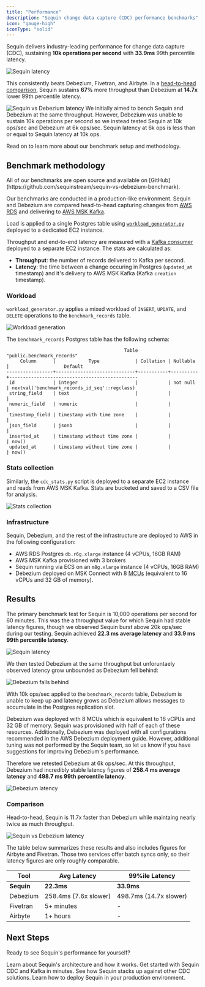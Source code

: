 ```yaml
---
title: "Performance"
description: "Sequin change data capture (CDC) performance benchmarks"
icon: "gauge-high"
iconType: "solid"
---
```


Sequin delivers industry-leading performance for change data capture (CDC), sustaining **10k operations per second** with **33.9ms** 99th percentile latency. 

<Frame>
  <img src="/images/performance/sequin-latency.png" alt="Sequin latency" />
</Frame>

This consistently beats Debezium, Fivetran, and Airbyte. In a [head-to-head comparison](https://github.com/sequinstream/sequin-vs-debezium-benchmark), Sequin sustains **67%** more throughput than Debezium at **14.7x** lower 99th percentile latency.

<Frame>
  <img src="/images/performance/sequin-vs-debezium-latency.png" alt="Sequin vs Debezium latency" />
</Frame>

<Note>
  We initially aimed to bench Sequin and Debezium at the same throughput. However, Debezium was unable to sustain 10k operations per second so we instead tested Sequin at 10k ops/sec and Debezium at 6k ops/sec. Sequin latency at 6k ops is less than or equal to Sequin latency at 10k ops.
</Note>

Read on to learn more about our benchmark setup and methodology.

## Benchmark methodology

<Info>
  All of our benchmarks are open source and available on [GitHub](https://github.com/sequinstream/sequin-vs-debezium-benchmark).
</Info>

Our benchmarks are conducted in a production-like environment. Sequin and Debezium are compared head-to-head capturing changes from [AWS RDS](https://aws.amazon.com/rds/) and delivering to [AWS MSK Kafka](https://aws.amazon.com/msk/).

Load is applied to a single Postgres table using [`workload_generator.py`](https://github.com/sequinstream/sequin-vs-debezium-benchmark/blob/main/workload_generator.py) deployed to a dedicated EC2 instance.

Throughput and end-to-end latency are measured with a [Kafka consumer](https://github.com/sequinstream/sequin-vs-debezium-benchmark/blob/main/cdc_stats.py) deployed to a separate EC2 instance. The stats are calculated as:
* **Throughput**: the number of records delivered to Kafka per second.
* **Latency**: the time between a change occuring in Postgres (`updated_at` timestamp) and it's delivery to AWS MSK Kafka (Kafka `creation` timestamp).

### Workload

`workload_generator.py` applies a mixed workload of `INSERT`, `UPDATE`, and `DELETE` operations to the `benchmark_records` table.

<Frame>
  <img src="/images/performance/workload-generation.png" alt="Workload generation" />
</Frame>

The `benchmark_records` Postgres table has the following schema:

```
                                           Table "public.benchmark_records"
     Column      |            Type             | Collation | Nullable |                    Default
-----------------+-----------------------------+-----------+----------+-----------------------------------------------
 id              | integer                     |           | not null | nextval('benchmark_records_id_seq'::regclass)
 string_field    | text                        |           |          |
 numeric_field   | numeric                     |           |          |
 timestamp_field | timestamp with time zone    |           |          |
 json_field      | jsonb                       |           |          |
 inserted_at     | timestamp without time zone |           |          | now()
 updated_at      | timestamp without time zone |           |          | now()
```

### Stats collection

Similarly, the `cdc_stats.py` script is deployed to a separate EC2 instance and reads from AWS MSK Kafka. Stats are bucketed and saved to a CSV file for analysis.

<Frame>
  <img src="/images/performance/cdc-stats.png" alt="Stats collection" />
</Frame>

### Infrastructure

Sequin, Debezium, and the rest of the infrastructure are deployed to AWS in the following configuration:

- AWS RDS Postgres `db.r6g.xlarge` instance (4 vCPUs, 16GB RAM)
- AWS MSK Kafka provisioned with 3 brokers
- Sequin running via ECS on an `m8g.xlarge` instance (4 vCPUs, 16GB RAM)
- Debezium deployed on MSK Connect with 8 [MCUs](https://docs.aws.amazon.com/msk/latest/developerguide/msk-connect-capacity.html) (equivalent to 16 vCPUs and 32 GB of memory).

## Results

The primary benchmark test for Sequin is 10,000 operations per second for 60 minutes. This was the a throughput value for which Sequin had stable latency figures, though we observed Sequin burst above 20k ops/sec during our testing. Sequin achieved **22.3 ms average latency** and **33.9 ms 99th percentile latency**.

<Frame>
  <img src="/images/performance/sequin-latency.png" alt="Sequin latency" />
</Frame>

We then tested Debezium at the same throughput but unforuntaely observed latency grow unbounded as Debezium fell behind:

<Frame>
  <img src="/images/performance/debezium-falls-behind.png" alt="Debezium falls behind" />
</Frame>

With 10k ops/sec applied to the `benchmark_records` table, Debezium is unable to keep up and latency grows as Debezium allows messages to accumulate in the Postgres replication slot.

<Note>
  Debezium was deployed with 8 MCUs which is equivalent to 16 vCPUs and 32 GB of memory. Sequin was provisioned with half of each of these resources. Additionally, Debezium was deployed with all configurations recommended in the AWS Debezium deployment guide. However, additional tuning was not performed by the Sequin team, so let us know if you have suggestions for improving Debezium's performance.
</Note>

Therefore we retested Debezium at 6k ops/sec. At this throughput, Debezium had incredibly stable latency figures of **258.4 ms average latency** and **498.7 ms 99th percentile latency**. 

<Frame>
  <img src="/images/performance/debezium-latency.png" alt="Debezium latency" />
</Frame>


### Comparison

Head-to-head, Sequin is 11.7x faster than Debezium while maintaing nearly twice as much throughput.

<Frame>
  <img src="/images/performance/sequin-vs-debezium-latency.png" alt="Sequin vs Debezium latency" />
</Frame>

The table below summarizes these results and also includes figures for Airbyte and Fivetran. Those two services offer batch syncs only, so their latency figures are only roughly comparable.

| Tool | Avg Latency | 99%ile Latency |
|------|-------------|----------------|
| **Sequin** | **22.3ms** | **33.9ms** |
| Debezium | 258.4ms (7.6x slower) | 498.7ms (14.7x slower) |
| Fivetran | 5+ minutes | - |
| Airbyte | 1+ hours | - |

## Next Steps

Ready to see Sequin's performance for yourself?

<CardGroup cols={2}>
  <Card title="What is Sequin?" icon="elephant" href="/introduction">
    Learn about Sequin's architecture and how it works.
  </Card>
  <Card title="Quickstart with Kafka" icon="bolt" href="/quickstart/kafka">
    Get started with Sequin CDC and Kafka in minutes.
  </Card>
  <Card title="Compare CDC Tools" icon="scale-balanced" href="/compare">
    See how Sequin stacks up against other CDC solutions.
  </Card>
  <Card title="Deploy to Production" icon="rocket" href="/how-to/deploy-to-production">
    Learn how to deploy Sequin in your production environment.
  </Card>
</CardGroup>

